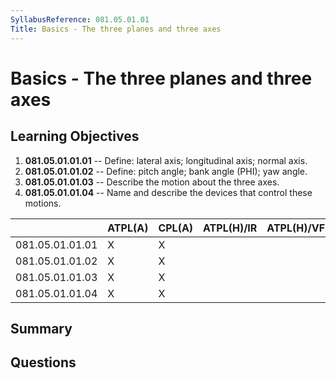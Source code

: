 ```yaml
---
SyllabusReference: 081.05.01.01
Title: Basics - The three planes and three axes
---
```


# Basics - The three planes and three axes

## Learning Objectives

1. **081.05.01.01.01** -- Define: lateral axis; longitudinal axis; normal axis.
2. **081.05.01.01.02** -- Define: pitch angle; bank angle (PHI); yaw angle.
3. **081.05.01.01.03** -- Describe the motion about the three axes.
4. **081.05.01.01.04** -- Name and describe the devices that control these
   motions.

|                 | ATPL(A) | CPL(A) | ATPL(H)/IR | ATPL(H)/VFR | CPL(H) | IR  | CBIR(A) |
| --------------- | ------- | ------ | ---------- | ----------- | ------ | --- | ------- |
| 081.05.01.01.01 | X       | X      |            |             |        |     |         |
| 081.05.01.01.02 | X       | X      |            |             |        |     |         |
| 081.05.01.01.03 | X       | X      |            |             |        |     |         |
| 081.05.01.01.04 | X       | X      |            |             |        |     |         |

## Summary

## Questions
